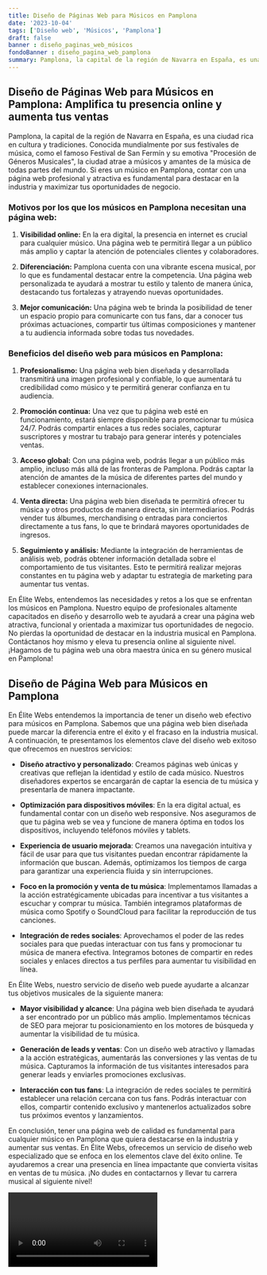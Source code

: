 ```yaml
---
title: Diseño de Páginas Web para Músicos en Pamplona
date: '2023-10-04'
tags: ['Diseño web', 'Músicos', 'Pamplona']
draft: false
banner : diseño_paginas_web_músicos
fondoBanner : diseño_pagina_web_pamplona
summary: Pamplona, la capital de la región de Navarra en España, es una ciudad rica en cultura y tradiciones. Conocida mundialmente por sus festivales de música, como el famoso Festival de San Fermín y su emotiva Procesión de Géneros Musicales, la ciudad atrae a músicos y amantes de la música de todas partes del mundo. Si eres un músico en Pamplona, contar con una página web profesional y atractiva es fundamental para destacar en la industria y maximizar tus oportunidades de negocio.
---
```


## Diseño de Páginas Web para Músicos en Pamplona: Amplifica tu presencia online y aumenta tus ventas

Pamplona, la capital de la región de Navarra en España, es una ciudad rica en cultura y tradiciones. Conocida mundialmente por sus festivales de música, como el famoso Festival de San Fermín y su emotiva "Procesión de Géneros Musicales", la ciudad atrae a músicos y amantes de la música de todas partes del mundo. Si eres un músico en Pamplona, contar con una página web profesional y atractiva es fundamental para destacar en la industria y maximizar tus oportunidades de negocio.

### Motivos por los que los músicos en Pamplona necesitan una página web:

1. **Visibilidad online:** En la era digital, la presencia en internet es crucial para cualquier músico. Una página web te permitirá llegar a un público más amplio y captar la atención de potenciales clientes y colaboradores.

2. **Diferenciación:** Pamplona cuenta con una vibrante escena musical, por lo que es fundamental destacar entre la competencia. Una página web personalizada te ayudará a mostrar tu estilo y talento de manera única, destacando tus fortalezas y atrayendo nuevas oportunidades.

3. **Mejor comunicación:** Una página web te brinda la posibilidad de tener un espacio propio para comunicarte con tus fans, dar a conocer tus próximas actuaciones, compartir tus últimas composiciones y mantener a tu audiencia informada sobre todas tus novedades.

### Beneficios del diseño web para músicos en Pamplona:

1. **Profesionalismo:** Una página web bien diseñada y desarrollada transmitirá una imagen profesional y confiable, lo que aumentará tu credibilidad como músico y te permitirá generar confianza en tu audiencia.

2. **Promoción continua:** Una vez que tu página web esté en funcionamiento, estará siempre disponible para promocionar tu música 24/7. Podrás compartir enlaces a tus redes sociales, capturar suscriptores y mostrar tu trabajo para generar interés y potenciales ventas.

3. **Acceso global:** Con una página web, podrás llegar a un público más amplio, incluso más allá de las fronteras de Pamplona. Podrás captar la atención de amantes de la música de diferentes partes del mundo y establecer conexiones internacionales.

4. **Venta directa:** Una página web bien diseñada te permitirá ofrecer tu música y otros productos de manera directa, sin intermediarios. Podrás vender tus álbumes, merchandising o entradas para conciertos directamente a tus fans, lo que te brindará mayores oportunidades de ingresos.

5. **Seguimiento y análisis:** Mediante la integración de herramientas de análisis web, podrás obtener información detallada sobre el comportamiento de tus visitantes. Esto te permitirá realizar mejoras constantes en tu página web y adaptar tu estrategia de marketing para aumentar tus ventas.

En Élite Webs, entendemos las necesidades y retos a los que se enfrentan los músicos en Pamplona. Nuestro equipo de profesionales altamente capacitados en diseño y desarrollo web te ayudará a crear una página web atractiva, funcional y orientada a maximizar tus oportunidades de negocio. No pierdas la oportunidad de destacar en la industria musical en Pamplona. Contáctanos hoy mismo y eleva tu presencia online al siguiente nivel. ¡Hagamos de tu página web una obra maestra única en su género musical en Pamplona!

<GifSeo />

<Cta />

## Diseño de Página Web para Músicos en Pamplona

En Élite Webs entendemos la importancia de tener un diseño web efectivo para músicos en Pamplona. Sabemos que una página web bien diseñada puede marcar la diferencia entre el éxito y el fracaso en la industria musical. A continuación, te presentamos los elementos clave del diseño web exitoso que ofrecemos en nuestros servicios:

- **Diseño atractivo y personalizado**: Creamos páginas web únicas y creativas que reflejan la identidad y estilo de cada músico. Nuestros diseñadores expertos se encargarán de captar la esencia de tu música y presentarla de manera impactante.

- **Optimización para dispositivos móviles**: En la era digital actual, es fundamental contar con un diseño web responsive. Nos aseguramos de que tu página web se vea y funcione de manera óptima en todos los dispositivos, incluyendo teléfonos móviles y tablets.

- **Experiencia de usuario mejorada**: Creamos una navegación intuitiva y fácil de usar para que tus visitantes puedan encontrar rápidamente la información que buscan. Además, optimizamos los tiempos de carga para garantizar una experiencia fluida y sin interrupciones.

- **Foco en la promoción y venta de tu música**: Implementamos llamadas a la acción estratégicamente ubicadas para incentivar a tus visitantes a escuchar y comprar tu música. También integramos plataformas de música como Spotify o SoundCloud para facilitar la reproducción de tus canciones.

- **Integración de redes sociales**: Aprovechamos el poder de las redes sociales para que puedas interactuar con tus fans y promocionar tu música de manera efectiva. Integramos botones de compartir en redes sociales y enlaces directos a tus perfiles para aumentar tu visibilidad en línea.

En Élite Webs, nuestro servicio de diseño web puede ayudarte a alcanzar tus objetivos musicales de la siguiente manera:

- **Mayor visibilidad y alcance**: Una página web bien diseñada te ayudará a ser encontrado por un público más amplio. Implementamos técnicas de SEO para mejorar tu posicionamiento en los motores de búsqueda y aumentar la visibilidad de tu música.

- **Generación de leads y ventas**: Con un diseño web atractivo y llamadas a la acción estratégicas, aumentarás las conversiones y las ventas de tu música. Capturamos la información de tus visitantes interesados para generar leads y enviarles promociones exclusivas.

- **Interacción con tus fans**: La integración de redes sociales te permitirá establecer una relación cercana con tus fans. Podrás interactuar con ellos, compartir contenido exclusivo y mantenerlos actualizados sobre tus próximos eventos y lanzamientos.

En conclusión, tener una página web de calidad es fundamental para cualquier músico en Pamplona que quiera destacarse en la industria y aumentar sus ventas. En Élite Webs, ofrecemos un servicio de diseño web especializado que se enfoca en los elementos clave del éxito online. Te ayudaremos a crear una presencia en línea impactante que convierta visitas en ventas de tu música. ¡No dudes en contactarnos y llevar tu carrera musical al siguiente nivel!

<Video />

<CtaBot job='Músicos' city='Pamplona'/>

<Gmaps query='Pamplona+españa+maps' />
